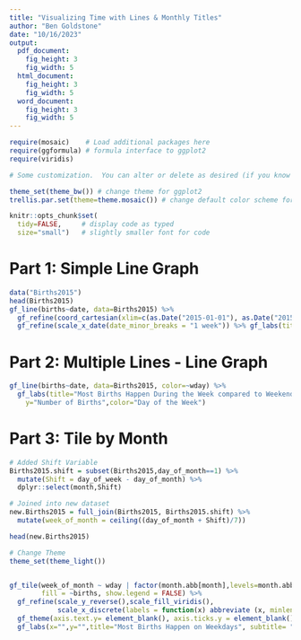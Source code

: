 ```yaml
---
title: "Visualizing Time with Lines & Monthly Titles"
author: "Ben Goldstone"
date: "10/16/2023"
output: 
  pdf_document:
    fig_height: 3
    fig_width: 5
  html_document:
    fig_height: 3
    fig_width: 5
  word_document:
    fig_height: 3
    fig_width: 5
---
```


```r
require(mosaic)    # Load additional packages here 
require(ggformula) # formula interface to ggplot2
require(viridis)

# Some customization.  You can alter or delete as desired (if you know what you are doing).

theme_set(theme_bw()) # change theme for ggplot2
trellis.par.set(theme=theme.mosaic()) # change default color scheme for lattice

knitr::opts_chunk$set(
  tidy=FALSE,     # display code as typed
  size="small")   # slightly smaller font for code
```

# Part 1: Simple Line Graph

```r
data("Births2015")
head(Births2015)
gf_line(births~date, data=Births2015) %>%
  gf_refine(coord_cartesian(xlim=c(as.Date("2015-01-01"), as.Date("2015-4-30")))) %>%
  gf_refine(scale_x_date(date_minor_breaks = "1 week")) %>% gf_labs(title="Most Births Happen in the Beginning of the Week.", x="Time", y="Number of Births")
```

# Part 2: Multiple Lines - Line Graph

```r
gf_line(births~date, data=Births2015, color=~wday) %>% 
  gf_labs(title="Most Births Happen During the Week compared to Weekends.", x="Time",
    y="Number of Births",color="Day of the Week")
```

# Part 3: Tile by Month

```r
# Added Shift Variable
Births2015.shift = subset(Births2015,day_of_month==1) %>%
  mutate(Shift = day_of_week - day_of_month) %>%
  dplyr::select(month,Shift)

# Joined into new dataset
new.Births2015 = full_join(Births2015, Births2015.shift) %>%
  mutate(week_of_month = ceiling((day_of_month + Shift)/7))

head(new.Births2015)

# Change Theme
theme_set(theme_light())


gf_tile(week_of_month ~ wday | factor(month.abb[month],levels=month.abb), data=new.Births2015,
        fill = ~births, show.legend = FALSE) %>%
  gf_refine(scale_y_reverse(),scale_fill_viridis(), 
            scale_x_discrete(labels = function(x) abbreviate (x, minlength=1))) %>%
  gf_theme(axis.text.y= element_blank(), axis.ticks.y = element_blank()) %>%
  gf_labs(x="",y="",title="Most Births Happen on Weekdays", subtitle= "With the exception of US Holidays")

```

